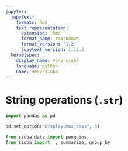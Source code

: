 ```yaml
---
jupyter:
  jupytext:
    formats: Rmd
    text_representation:
      extension: .Rmd
      format_name: rmarkdown
      format_version: '1.2'
      jupytext_version: 1.13.6
  kernelspec:
    display_name: venv-siuba
    language: python
    name: venv-siuba
---
```


# String operations (`.str`)

```python
import pandas as pd

pd.set_option("display.max_rows", 5)

from siuba.data import penguins
from siuba import _, summarize, group_by
```

